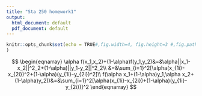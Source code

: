 ---
title: "Sta 250 homework1"
output:
  html_document: default
  pdf_document: default
---

```{r setup, include=FALSE}
knitr::opts_chunk$set(echo = TRUE#,fig.width=4, fig.height=3 #,fig.path='Figs/'
)
```
$$
\begin{eqnarray}
\alpha f(x_1,x_2)+(1-\alpha)f(y_1,y_2)&=&\alpha||x_1-x_2||^2_2+(1-\alpha)||y_1-y_2||^2_2\\
&=&\sum_{i=1}^2[\alpha(x_{1i}-x_{2i})^2+(1-\alpha)(y_{1i}-y_{2i})^2]\\
f(\alpha x_1+(1-\alpha)y_1,\alpha x_2+(1-\alpha)y_2))&=&\sum_{i=1}^2[\alpha(x_{1i}-x_{2i})+(1-\alpha)(y_{1i}-y_{2i})]^2
\end{eqnarray}
$$
